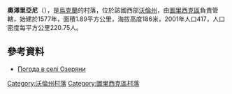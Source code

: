{{coord|51|1|31|N|24|48|47|E|scale:30000|display=title}}

'''奧澤里亞尼'''（{{lang-uk|Озеряни}}），是[[烏克蘭|烏克蘭]]的村落，位於該國西部[[沃倫州|沃倫州]]，由[[圖里西克區|圖里西克區]]負責管轄，始建於1577年，面積1.89平方公里，海拔高度186米，2001年人口417，人口密度每平方公里220.75人。

==參考資料==
* [http://weather.in.ua/ua/volynskaja/18579 Погода в селі Озеряни] {{Wayback|url=http://weather.in.ua/ua/volynskaja/18579 |date=20200711232313 }}

[[Category:沃倫州村落|Category:沃倫州村落]]
[[Category:圖里西克區村落|Category:圖里西克區村落]]


{{Volyn-geo-stub}}